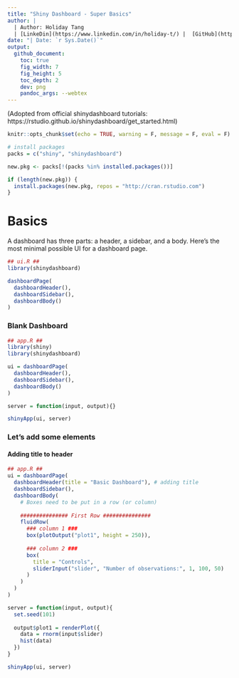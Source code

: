```yaml
---
title: "Shiny Dashboard - Super Basics"
author: |
  | Author: Holiday Tang 
  | [LinkeDin](https://www.linkedin.com/in/holiday-t/) |  [GitHub](https://github.com/holiday007) | [Kaggle Novice](https://www.kaggle.com/holibae007)
date: "| Date: `r Sys.Date()`"
output:
  github_document:
    toc: true
    fig_width: 7
    fig_height: 5
    toc_depth: 2
    dev: png
    pandoc_args: --webtex
---
```


(Adopted from official shinydashboard tutorials: https://rstudio.github.io/shinydashboard/get_started.html)

```r
knitr::opts_chunk$set(echo = TRUE, warning = F, message = F, eval = F)

# install packages
packs = c("shiny", "shinydashboard")

new.pkg <- packs[!(packs %in% installed.packages())]

if (length(new.pkg)) {
  install.packages(new.pkg, repos = "http://cran.rstudio.com")
}
```

# Basics

A dashboard has three parts: a header, a sidebar, and a body. Here’s the most minimal possible UI for a dashboard page.

```r
## ui.R ##
library(shinydashboard)

dashboardPage(
  dashboardHeader(),
  dashboardSidebar(),
  dashboardBody()
)
```

### Blank Dashboard

```r
## app.R ##
library(shiny)
library(shinydashboard)

ui = dashboardPage(
  dashboardHeader(),
  dashboardSidebar(),
  dashboardBody()
)

server = function(input, output){}

shinyApp(ui, server)
```

### Let's add some elements

#### Adding title to header 

```r
## app.R ##
ui = dashboardPage(
  dashboardHeader(title = "Basic Dashboard"), # adding title
  dashboardSidebar(),
  dashboardBody(
    # Boxes need to be put in a row (or column)
    
    ############### First Row ###############
    fluidRow(
      ### column 1 ###
      box(plotOutput("plot1", height = 250)),
      
      ### column 2 ###
      box(
        title = "Controls",
        sliderInput("slider", "Number of observations:", 1, 100, 50)
      )
    )
  )
)

server = function(input, output){
  set.seed(101)
  
  output$plot1 = renderPlot({
    data = rnorm(input$slider)
    hist(data)
  })
}

shinyApp(ui, server)
```

